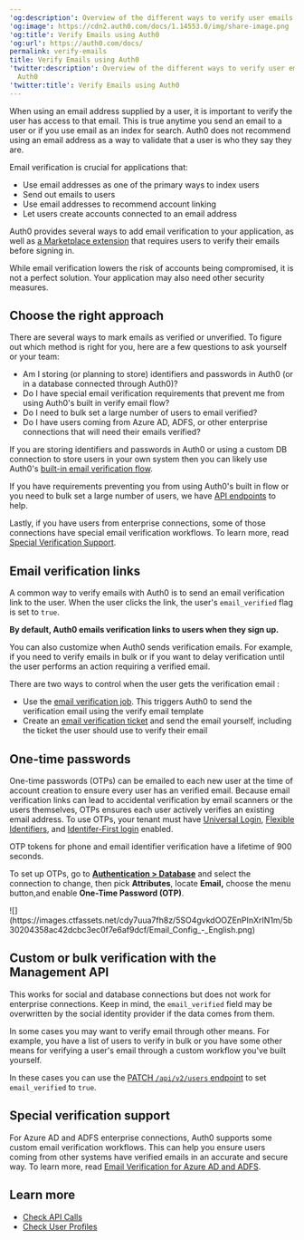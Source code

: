---
'og:description': Overview of the different ways to verify user emails using Auth0
'og:image': https://cdn2.auth0.com/docs/1.14553.0/img/share-image.png
'og:title': Verify Emails using Auth0
'og:url': https://auth0.com/docs/
permalink: verify-emails
title: Verify Emails using Auth0
'twitter:description': Overview of the different ways to verify user emails using
  Auth0
'twitter:title': Verify Emails using Auth0
---
When using an email address supplied by a user, it is important to verify the user has access to that email. This is true anytime you send an email to a user or if you use email as an index for search. Auth0 does not recommend using an email address as a way to validate that a user is who they say they are.

Email verification is crucial for applications that:

* Use email addresses as one of the primary ways to index users
* Send out emails to users
* Use email addresses to recommend account linking
* Let users create accounts connected to an email address

Auth0 provides several ways to add email verification to your application, as well as [a Marketplace extension](https://marketplace.auth0.com/integrations/auth-0-require-email-verification) that requires users to verify their emails before signing in.

<Warning>

While email verification lowers the risk of accounts being compromised, it is not a perfect solution. Your application may also need other security measures.

</Warning>

## Choose the right approach

There are several ways to mark emails as verified or unverified. To figure out which method is right for you, here are a few questions to ask yourself or your team:

* Am I storing (or planning to store) identifiers and passwords in Auth0 (or in a database connected through Auth0)?
* Do I have special email verification requirements that prevent me from using Auth0's built in verify email flow?
* Do I need to bulk set a large number of users to email verified?
* Do I have users coming from Azure AD, ADFS, or other enterprise connections that will need their emails verified?

If you are storing identifiers and passwords in Auth0 or using a custom DB connection to store users in your own system then you can likely use Auth0's [built-in email verification flow](#magic-link-in-a-verification-email).

If you have requirements preventing you from using Auth0's built in flow or you need to bulk set a large number of users, we have [API endpoints](#custom-or-bulk-verification-with-the-management-api) to help.

Lastly, if you have users from enterprise connections, some of those connections have special email verification workflows. To learn more, read [Special Verification Support](#special-verification-support).

## Email verification links

A common way to verify emails with Auth0 is to send an email verification link to the user. When the user clicks the link, the user's `email_verified` flag is set to `true`.

**By default, Auth0 emails verification links to users when they sign up.**

You can also customize when Auth0 sends verification emails. For example, if you need to verify emails in bulk or if you want to delay verification until the user performs an action requiring a verified email.

There are two ways to control when the user gets the verification email :

* Use the [email verification job](https://auth0.com/docs/api/management/v2#!/Jobs/post_verification_email). This triggers Auth0 to send the verification email using the verify email template
* Create an [email verification ticket](https://auth0.com/docs/api/management/v2#!/Tickets/post_email_verification) and send the email yourself, including the ticket the user should use to verify their email

## One-time passwords

One-time passwords (OTPs) can be emailed to each new user at the time of account creation to ensure every user has an verified email. Because email verification links can lead to accidental verification by email scanners or the users themselves, OTPs ensures each user actively verifies an existing email address. To use OTPs, your tenant must have [Universal Login](/docs/authenticate/login/auth0-universal-login), [Flexible Identifiers](/docs/authenticate/database-connections/flexible-identifiers-and-attributes), and [Identifer-First login](/docs/authenticate/login/auth0-universal-login/identifier-first) enabled.

<Callout icon="file-lines" color="#0EA5E9" iconType="regular">

OTP tokens for phone and email identifier verification have a lifetime of 900 seconds.

</Callout>

To set up OTPs, go to [**Authentication > Database**](https://manage.auth0.com/#/authentication) and select the connection to change, then pick **Attributes**, locate **Email,** choose the menu button,and enable **One-Time Password (OTP)**.

<Frame>![](https://images.ctfassets.net/cdy7uua7fh8z/5SO4gvkdOOZEnPInXrIN1m/5b30204358ac42dcbc3ec0f7e6af9dcf/Email_Config_-_English.png)</Frame>

## Custom or bulk verification with the Management API

<Warning>

This works for social and database connections but does not work for enterprise connections. Keep in mind, the `email_verified` field may be overwritten by the social identity provider if the data comes from them.

</Warning>

In some cases you may want to verify email through other means. For example, you have a list of users to verify in bulk or you have some other means for verifying a user's email through a custom workflow you've built yourself.

In these cases you can use the [PATCH `/api/v2/users` endpoint](https://auth0.com/docs/api/management/v2/#!/Users/patch_users_by_id) to set `email_verified` to `true`.

## Special verification support

For Azure AD and ADFS enterprise connections, Auth0 supports some custom email verification workflows. This can help you ensure users coming from other systems have verified emails in an accurate and secure way. To learn more, read [Email Verification for Azure AD and ADFS](/docs/authenticate/identity-providers/azuread-adfs-email-verification).

## Learn more

* [Check API Calls](/docs/troubleshoot/authentication-issues/check-api-calls)
* [Check User Profiles](/docs/troubleshoot/authentication-issues/check-user-profiles)